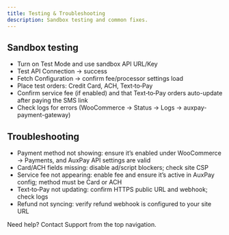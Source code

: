 ```yaml
---
title: Testing & Troubleshooting
description: Sandbox testing and common fixes.
---
```


## Sandbox testing
- Turn on Test Mode and use sandbox API URL/Key
- Test API Connection → success
- Fetch Configuration → confirm fee/processor settings load
- Place test orders: Credit Card, ACH, Text‑to‑Pay
- Confirm service fee (if enabled) and that Text‑to‑Pay orders auto-update after paying the SMS link
- Check logs for errors (WooCommerce → Status → Logs → auxpay-payment-gateway)

## Troubleshooting
- Payment method not showing: ensure it’s enabled under WooCommerce → Payments, and AuxPay API settings are valid
- Card/ACH fields missing: disable ad/script blockers; check site CSP
- Service fee not appearing: enable fee and ensure it’s active in AuxPay config; method must be Card or ACH
- Text‑to‑Pay not updating: confirm HTTPS public URL and webhook; check logs
- Refund not syncing: verify refund webhook is configured to your site URL

<Callout>
Need help? Contact Support from the top navigation.
</Callout>
